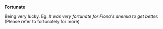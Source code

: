 '''Fortunate'''


Being very lucky. Eg. ''It was very fortunate for Fiona's anemia to get better.''
(Please refer to fortunately for more)